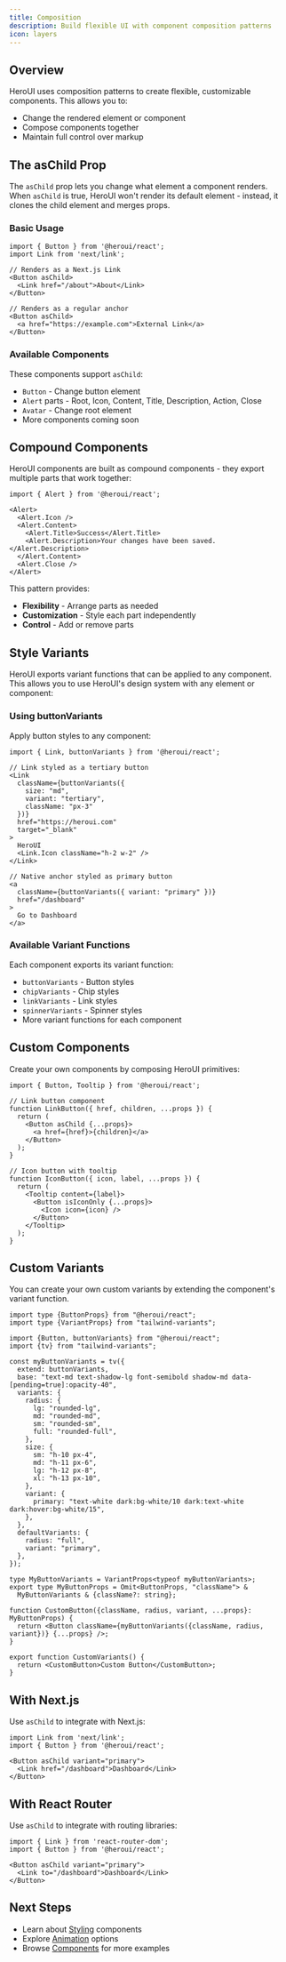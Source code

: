 ```yaml
---
title: Composition
description: Build flexible UI with component composition patterns
icon: layers
---
```


## Overview

HeroUI uses composition patterns to create flexible, customizable components. This allows you to:

- Change the rendered element or component
- Compose components together
- Maintain full control over markup

## The asChild Prop

The `asChild` prop lets you change what element a component renders. When `asChild` is true, HeroUI won't render its default element - instead, it clones the child element and merges props.

### Basic Usage

```tsx
import { Button } from '@heroui/react';
import Link from 'next/link';

// Renders as a Next.js Link
<Button asChild>
  <Link href="/about">About</Link>
</Button>

// Renders as a regular anchor
<Button asChild>
  <a href="https://example.com">External Link</a>
</Button>
```

### Available Components

These components support `asChild`:

- `Button` - Change button element
- `Alert` parts - Root, Icon, Content, Title, Description, Action, Close
- `Avatar` - Change root element
- More components coming soon

## Compound Components

HeroUI components are built as compound components - they export multiple parts that work together:

```tsx
import { Alert } from '@heroui/react';

<Alert>
  <Alert.Icon />
  <Alert.Content>
    <Alert.Title>Success</Alert.Title>
    <Alert.Description>Your changes have been saved.</Alert.Description>
  </Alert.Content>
  <Alert.Close />
</Alert>
```

This pattern provides:

- **Flexibility** - Arrange parts as needed
- **Customization** - Style each part independently
- **Control** - Add or remove parts

## Style Variants

HeroUI exports variant functions that can be applied to any component. This allows you to use HeroUI's design system with any element or component:

### Using buttonVariants

Apply button styles to any component:

```tsx
import { Link, buttonVariants } from '@heroui/react';

// Link styled as a tertiary button
<Link
  className={buttonVariants({
    size: "md",
    variant: "tertiary",
    className: "px-3"
  })}
  href="https://heroui.com"
  target="_blank"
>
  HeroUI
  <Link.Icon className="h-2 w-2" />
</Link>

// Native anchor styled as primary button
<a
  className={buttonVariants({ variant: "primary" })}
  href="/dashboard"
>
  Go to Dashboard
</a>
```

### Available Variant Functions

Each component exports its variant function:

- `buttonVariants` - Button styles
- `chipVariants` - Chip styles
- `linkVariants` - Link styles
- `spinnerVariants` - Spinner styles
- More variant functions for each component

## Custom Components

Create your own components by composing HeroUI primitives:

```tsx
import { Button, Tooltip } from '@heroui/react';

// Link button component
function LinkButton({ href, children, ...props }) {
  return (
    <Button asChild {...props}>
      <a href={href}>{children}</a>
    </Button>
  );
}

// Icon button with tooltip
function IconButton({ icon, label, ...props }) {
  return (
    <Tooltip content={label}>
      <Button isIconOnly {...props}>
        <Icon icon={icon} />
      </Button>
    </Tooltip>
  );
}
```

## Custom Variants

You can create your own custom variants by extending the component's variant function.

```tsx
import type {ButtonProps} from "@heroui/react";
import type {VariantProps} from "tailwind-variants";

import {Button, buttonVariants} from "@heroui/react";
import {tv} from "tailwind-variants";

const myButtonVariants = tv({
  extend: buttonVariants,
  base: "text-md text-shadow-lg font-semibold shadow-md data-[pending=true]:opacity-40",
  variants: {
    radius: {
      lg: "rounded-lg",
      md: "rounded-md",
      sm: "rounded-sm",
      full: "rounded-full",
    },
    size: {
      sm: "h-10 px-4",
      md: "h-11 px-6",
      lg: "h-12 px-8",
      xl: "h-13 px-10",
    },
    variant: {
      primary: "text-white dark:bg-white/10 dark:text-white dark:hover:bg-white/15",
    },
  },
  defaultVariants: {
    radius: "full",
    variant: "primary",
  },
});

type MyButtonVariants = VariantProps<typeof myButtonVariants>;
export type MyButtonProps = Omit<ButtonProps, "className"> &
  MyButtonVariants & {className?: string};

function CustomButton({className, radius, variant, ...props}: MyButtonProps) {
  return <Button className={myButtonVariants({className, radius, variant})} {...props} />;
}

export function CustomVariants() {
  return <CustomButton>Custom Button</CustomButton>;
}
```


## With Next.js

Use `asChild` to integrate with Next.js:

```tsx
import Link from 'next/link';
import { Button } from '@heroui/react';

<Button asChild variant="primary">
  <Link href="/dashboard">Dashboard</Link>
</Button>
```

## With React Router

Use `asChild` to integrate with routing libraries:

```tsx
import { Link } from 'react-router-dom';
import { Button } from '@heroui/react';

<Button asChild variant="primary">
  <Link to="/dashboard">Dashboard</Link>
</Button>
```


## Next Steps

- Learn about [Styling](/docs/handbook/styling) components
- Explore [Animation](/docs/handbook/animation) options
- Browse [Components](/docs/components) for more examples
